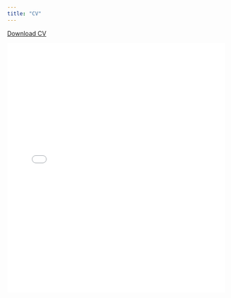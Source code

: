 ```yaml
---
title: "CV"
---
```



[Download CV](https://www.biostat.washington.edu/sites/default/files/users/NGalanterCV_march2025.pdf)

![](NGalanterCV_march2025.pdf){width=100% height=6in}